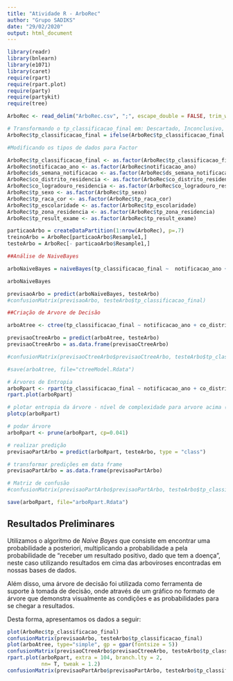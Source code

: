 ```yaml
---
title: "Atividade R - ArboRec"
author: "Grupo SADIKS"
date: "29/02/2020"
output: html_document
---
```


```r
library(readr)
library(bnlearn)
library(e1071)
library(caret)
require(rpart)
require(rpart.plot)
require(party)
require(partykit)
require(tree)

ArboRec <- read_delim("ArboRec.csv", ";", escape_double = FALSE, trim_ws = TRUE)

# Transformando o tp_classificacao_final em: Descartado, Inconclusivo, Dengue
ArboRec$tp_classificacao_final = ifelse(ArboRec$tp_classificacao_final == 5, 'Descartado', ifelse(ArboRec$tp_classificacao_final == 8, 'Inconclusivo', 'Dengue'))

#Modificando os tipos de dados para Factor

ArboRec$tp_classificacao_final <- as.factor(ArboRec$tp_classificacao_final)
ArboRec$notificacao_ano <- as.factor(ArboRec$notificacao_ano)
ArboRec$ds_semana_notificacao <- as.factor(ArboRec$ds_semana_notificacao)
ArboRec$co_distrito_residencia <- as.factor(ArboRec$co_distrito_residencia)
ArboRec$co_logradouro_residencia <- as.factor(ArboRec$co_logradouro_residencia)
ArboRec$tp_sexo <- as.factor(ArboRec$tp_sexo)
ArboRec$tp_raca_cor <- as.factor(ArboRec$tp_raca_cor)
ArboRec$tp_escolaridade <- as.factor(ArboRec$tp_escolaridade)
ArboRec$tp_zona_residencia <- as.factor(ArboRec$tp_zona_residencia)
ArboRec$tp_result_exame <- as.factor(ArboRec$tp_result_exame)

particaoArbo = createDataPartition(1:nrow(ArboRec), p=.7) 
treinoArbo = ArboRec[particaoArbo$Resample1,] 
testeArbo = ArboRec[- particaoArbo$Resample1,] 

##Análise de NaiveBayes

arboNaiveBayes = naiveBayes(tp_classificacao_final ~  notificacao_ano + ds_semana_notificacao + no_bairro_residencia + co_distrito_residencia + tp_sexo + tp_raca_cor + tp_escolaridade + tp_zona_residencia + tp_result_exame, treinoArbo)

arboNaiveBayes

previsaoArbo = predict(arboNaiveBayes, testeArbo) 
#confusionMatrix(previsaoArbo, testeArbo$tp_classificacao_final)

##Criação de Arvore de Decisão

arboAtree <- ctree(tp_classificacao_final ~ notificacao_ano + co_distrito_residencia + tp_result_exame, treinoArbo)

previsaoCtreeArbo = predict(arboAtree, testeArbo)
previsaoCtreeArbo = as.data.frame(previsaoCtreeArbo)

#confusionMatrix(previsaoCtreeArbo$previsaoCtreeArbo, testeArbo$tp_classificacao_final)

#save(arboAtree, file="ctreeModel.Rdata")

# Árvores de Entropia
arboRpart <- rpart(tp_classificacao_final ~ notificacao_ano + co_distrito_residencia + tp_raca_cor + tp_escolaridade + tp_zona_residencia, treinoArbo) # criar árvore
rpart.plot(arboRpart)

# plotar entropia da árvore - nível de complexidade para arvore acima (evolução)
plotcp(arboRpart) 

# podar árvore
arboRpart <- prune(arboRpart, cp=0.041) 

# realizar predição
previsaoPartArbo = predict(arboRpart, testeArbo, type = "class")

# transformar predições em data frame
previsaoPartArbo = as.data.frame(previsaoPartArbo)

# Matriz de confusão
#confusionMatrix(previsaoPartArbo$previsaoPartArbo, testeArbo$tp_classificacao_final)

save(arboRpart, file="arboRpart.Rdata")

```

## Resultados Preliminares
Utilizamos o algoritmo de *Naive Bayes* que consiste em encontrar uma probabilidade a posteriori, multiplicando a probabilidade a pela probabilidade de “receber um resultado positivo, dado que tem a doença”, neste caso utilizando resultados em cima das arboviroses encontradas em nossas bases de dados.

Além disso, uma árvore de decisão foi utilizada como ferramenta de suporte à tomada de decisão, onde através de um gráfico no formato de árvore que demonstra visualmente as condições e as probabilidades para se chegar a resultados.

Desta forma, apresentamos os dados a seguir:

```r

plot(ArboRec$tp_classificacao_final)
confusionMatrix(previsaoArbo, testeArbo$tp_classificacao_final)
plot(arboAtree, type="simple", gp = gpar(fontsize = 5))
confusionMatrix(previsaoCtreeArbo$previsaoCtreeArbo, testeArbo$tp_classificacao_final)
rpart.plot(arboRpart, extra = 104, branch.lty = 2,
           nn= T, tweak = 1.2)
confusionMatrix(previsaoPartArbo$previsaoPartArbo, testeArbo$tp_classificacao_final)


```
